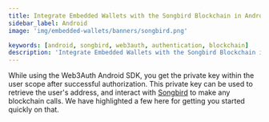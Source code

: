 ```yaml
---
title: Integrate Embedded Wallets with the Songbird Blockchain in Android
sidebar_label: Android
image: 'img/embedded-wallets/banners/songbird.png'

keywords: [android, songbird, web3auth, authentication, blockchain]
description: 'Integrate Embedded Wallets with the Songbird Blockchain in Android'
---
```



<SEO
  title="Integrate Embedded Wallets with the Songbird Blockchain in Android"
  description="Integrate Embedded Wallets with the Songbird Blockchain in Android"
  image="https://docs.metamask.io/img/embedded-wallets/banners/songbird.png"
  slug="/embedded-wallets/connect-blockchain/evm/songbird/android"
/>

While using the Web3Auth Android SDK, you get the private key within the user scope after successful authorization. This private key can be used to retrieve the user's address, and interact with [Songbird](https://www.flare.network) to make any blockchain calls. We have highlighted a few here for getting you started quickly on that.

<EVMInteraction />
